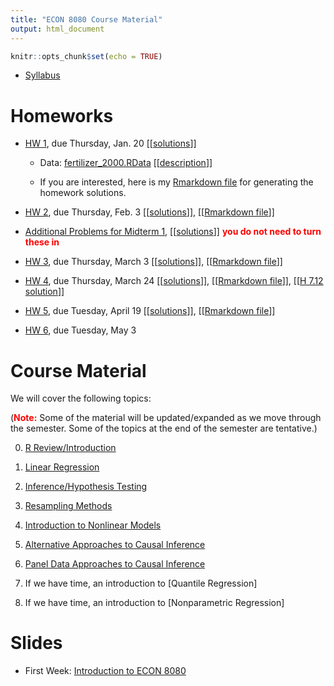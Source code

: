 ```yaml
---
title: "ECON 8080 Course Material"
output: html_document
---
```


```r
knitr::opts_chunk$set(echo = TRUE)
```

- [Syllabus](syllabus.pdf)

# Homeworks

* [HW 1](hw1.html), due Thursday, Jan. 20 [[[solutions](hw1_sol.pdf)]]

  - Data: [fertilizer_2000.RData](fertilizer_2000.RData) [[[description](fertilizer_description.txt)]]
  
  - If you are interested, here is my [Rmarkdown file](https://github.com/bcallaway11/bcallaway11.github.io/blob/master/Courses/ECON_8080_Spring_2022/hw1_sol.Rmd) for generating the homework solutions.

* [HW 2](hw2.html), due Thursday, Feb. 3 [[[solutions](hw2_sol.pdf)]], [[[Rmarkdown file](https://github.com/bcallaway11/bcallaway11.github.io/blob/master/Courses/ECON_8080_Spring_2022/hw2_sol.Rmd)]]

* [Additional Problems for Midterm 1](additional_practice1.html), [[[solutions](additional_practice1_sol.pdf)]] <span style="color: red; font-weight: bold;">you do not need to turn these in</span>

* [HW 3](hw3.html), due Thursday, March 3 [[[solutions](hw3_sol.pdf)]], [[[Rmarkdown file](https://github.com/bcallaway11/bcallaway11.github.io/blob/master/Courses/ECON_8080_Spring_2022/hw3_sol.Rmd)]]

* [HW 4](hw4.html), due Thursday, March 24 [[[solutions](hw4_sol.pdf)]], [[[Rmarkdown file](https://github.com/bcallaway11/bcallaway11.github.io/blob/master/Courses/ECON_8080_Spring_2022/hw4_sol.Rmd)]], [[[H 7.12 solution](h7-12_sol.pdf)]]

* [HW 5](hw5.html), due Tuesday, April 19 [[[solutions](hw5_sol.pdf)]], [[[Rmarkdown file]((https://github.com/bcallaway11/bcallaway11.github.io/blob/master/Courses/ECON_8080_Spring_2022/hw5_sol.Rmd))]]

* [HW 6](hw6.html), due Tuesday, May 3

# Course Material

We will cover the following topics:

(<span style="color: red; font-weight: bold;">Note:</span> Some of the material will be updated/expanded as we move through the semester.  Some of the topics at the end of the semester are tentative.)

0. [R Review/Introduction](introduction_to_R.html)

1. [Linear Regression](01_linear_regression.html)

2. [Inference/Hypothesis Testing](02_hypothesis_testing.html)

3. [Resampling Methods](03_resampling_methods.html)

4. [Introduction to Nonlinear Models](04_nonlinear_models.html)

5. [Alternative Approaches to Causal Inference](05_alternative_causal_inference.html)

6. [Panel Data Approaches to Causal Inference](06_panel_data_causal_inference.html)

8. If we have time, an introduction to [Quantile Regression]

9. If we have time, an introduction to [Nonparametric Regression]

# Slides

- First Week: [Introduction to ECON 8080](introduction_slides.html)

